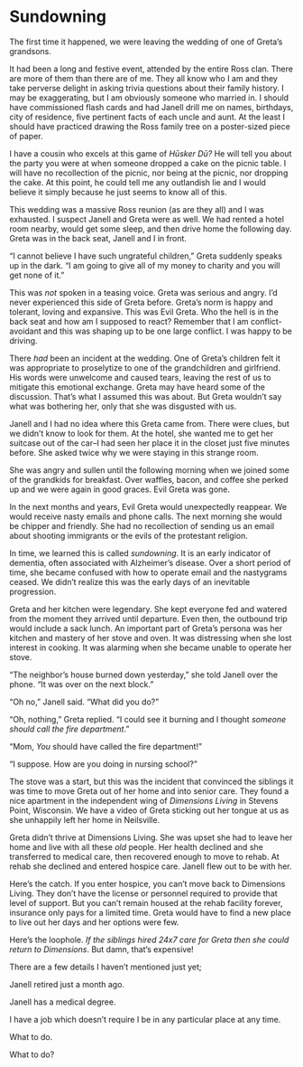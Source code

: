 # Sundowning {.unnumbered}

The first time it happened, we were leaving the wedding of one of Greta's grandsons.

It had been a long and festive event, attended by the entire Ross clan. There are more of them than there are of me. They all know who I am and they take perverse delight in asking trivia questions about their family history. I may be exaggerating, but I am obviously someone who married in. I should have commissioned flash cards and had Janell drill me on names, birthdays, city of residence, five pertinent facts of each uncle and aunt. At the least I should have practiced drawing the Ross family tree on a poster-sized piece of paper.

I have a cousin who excels at this game of *Hūsker Dū?* He will tell you about the party you were at when someone dropped a cake on the picnic table. I will have no recollection of the picnic, nor being at the picnic, nor dropping the cake. At this point, he could tell me any outlandish lie and I would believe it simply because he just seems to know all of this.

This wedding was a massive Ross reunion (as are they all) and I was exhausted. I suspect Janell and Greta were as well. We had rented a hotel room nearby, would get some sleep, and then drive home the following day. Greta was in the back seat, Janell and I in front.

"I cannot believe I have such ungrateful children," Greta suddenly speaks up in the dark. "I am going to give all of my money to charity and you will get none of it."

This was *not* spoken in a teasing voice. Greta was serious and angry. I'd never experienced this side of Greta before. Greta's norm is happy and tolerant, loving and expansive. This was Evil Greta. Who the hell is in the back seat and how am I supposed to react? Remember that I am conflict-avoidant and this was shaping up to be one large conflict. I was happy to be driving.

There *had* been an incident at the wedding. One of Greta's children felt it was appropriate to proselytize to one of the grandchildren and girlfriend. His words were unwelcome and caused tears, leaving the rest of us to mitigate this emotional exchange. Greta may have heard some of the discussion. That's what I assumed this was about. But Greta wouldn't say what was bothering her, only that she was disgusted with us.

Janell and I had no idea where this Greta came from. There were clues, but we didn't know to look for them. At the hotel, she wanted me to get her suitcase out of the car--I had seen her place it in the closet just five minutes before. She asked twice why we were staying in this strange room.

She was angry and sullen until the following morning when we joined some of the grandkids for breakfast. Over waffles, bacon, and coffee she perked up and we were again in good graces. Evil Greta was gone.

In the next months and years, Evil Greta would unexpectedly reappear. We would receive nasty emails and phone calls. The next morning she would be chipper and friendly. She had no recollection of sending us an email about shooting immigrants or the evils of the protestant religion.

In time, we learned this is called *sundowning*. It is an early indicator of dementia, often associated with Alzheimer's disease. Over a short period of time, she became confused with how to operate email and the nastygrams ceased. We didn't realize this was the early days of an inevitable progression.

Greta and her kitchen were legendary. She kept everyone fed and watered from the moment they arrived until departure. Even then, the outbound trip would include a sack lunch. An important part of Greta's persona was her kitchen and mastery of her stove and oven. It was distressing when she lost interest in cooking. It was alarming when she became unable to operate her stove.

"The neighbor's house burned down yesterday," she told Janell over the phone. "It was over on the next block."

"Oh no," Janell said. "What did you do?"

"Oh, nothing," Greta replied. "I could see it burning and I thought *someone should call the fire department*."

"Mom, *You* should have called the fire department!"

"I suppose. How are you doing in nursing school?"

The stove was a start, but this was the incident that convinced the siblings it was time to move Greta out of her home and into senior care. They found a nice apartment in the independent wing of *Dimensions Living* in Stevens Point, Wisconsin. We have a video of Greta sticking out her tongue at us as she unhappily left her home in Neilsville.

Greta didn't thrive at Dimensions Living. She was upset she had to leave her home and live with all these *old* people. Her health declined and she transferred to medical care, then recovered enough to move to rehab. At rehab she declined and entered hospice care. Janell flew out to be with her.

Here's the catch. If you enter hospice, you can't move back to Dimensions Living. They don't have the license or personnel required to provide that level of support. But you can't remain housed at the rehab facility forever, insurance only pays for a limited time. Greta would have to find a new place to live out her days and her options were few.

Here's the loophole. *If the siblings hired 24x7 care for Greta then she could return to Dimensions*. But damn, that's expensive!

There are a few details I haven't mentioned just yet;

Janell retired just a month ago.

Janell has a medical degree.

I have a job which doesn't require I be in any particular place at any time.

What to do.

What to do?
